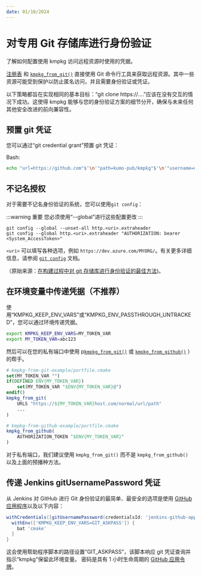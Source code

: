 ---
date: 01/10/2024
---
# 对专用 Git 存储库进行身份验证

了解如何配置使用 kmpkg 访问远程资源时使用的凭据。

[注册表](../maintainers/registries.mdx) 和 [`kmpkg_from_git()`](../maintainers/functions/kmpkg_from_git.mdx) 直接使用 Git 命令行工具来获取远程资源。其中一些资源可能受到保护以防止匿名访问，并且需要身份验证或凭证。

以下策略都旨在实现相同的基本目标：“git clone https://....”应该在没有交互的情况下成功。这使得 kmpkg 能够与您的身份验证方案的细节分开，确保与未来任何其他安全改进的前向兼容性。

## 预置 git 凭证

您可以通过“git credential grant”预置 git 凭证：

Bash:

```sh
echo "url=https://github.com"$'\n'"path=kumo-pub/kmpkg"$'\n'"username=unused"$'\n'"password=$MY_PAT"$'\n' | git credential approve
```

## 不记名授权

对于需要不记名身份验证的系统，您可以使用`git config`：

:::warning 重要
您必须使用“--global”进行这些配置更改
:::
```console
git config --global --unset-all http.<uri>.extraheader
git config --global http.<uri>.extraheader "AUTHORIZATION: bearer <System_AccessToken>"
```

`<uri>` 可以填写各种选项，例如 `https://dev.azure.com/MYORG/`。有关更多详细信息，请参阅 [`git config`](https://git-scm.com/docs/git-config#Documentation/git-config.txt-httplturlgt) 文档。

（原始来源：[在构建过程中对 git 存储库进行身份验证的最佳方法](https://github.com/Microsoft/azure-pipelines-agent/issues/1601#issuecomment-394511048))。

## 在环境变量中传递凭据（不推荐）

使用“KMPKG_KEEP_ENV_VARS”或“KMPKG_ENV_PASSTHROUGH_UNTRACKED”，您可以通过环境传递凭据。

```sh
export KMPKG_KEEP_ENV_VARS=MY_TOKEN_VAR
export MY_TOKEN_VAR=abc123
```

然后可以在您的私有端口中使用 p[`kmpkg_from_git()`](../maintainers/functions/kmpkg_from_git.mdx) 或 [`kmpkg_from_github()`](../maintainers/functions/kmpkg_from_github.mdx) ）的帮手。

```cmake
# kmpkg-from-git-example/portfile.cmake
set(MY_TOKEN_VAR "")
if(DEFINED ENV{MY_TOKEN_VAR})
    set(MY_TOKEN_VAR "$ENV{MY_TOKEN_VAR}@")
endif()
kmpkg_from_git(
    URLS "https://${MY_TOKEN_VAR}host.com/normal/url/path"
    ...
)
```

```cmake
# kmpkg-from-github-example/portfile.cmake
kmpkg_from_github(
    AUTHORIZATION_TOKEN "$ENV{MY_TOKEN_VAR}"
)
```

对于私有端口，我们建议使用 `kmpkg_from_git()` 而不是 `kmpkg_from_github()` 以及上面的预播种方法。

## 传递 Jenkins gitUsernamePassword 凭证

从 Jenkins 对 GitHub 进行 Git 身份验证的最简单、最安全的选项是使用 [GitHub 应用程序](https://github.com/jenkinsci/github-branch-source-plugin/blob/master/docs/github-app.adoc)以及以下内容：

```groovy
withCredentials([gitUsernamePassword(credentialsId: 'jenkins-github-app')]) {
  withEnv(['KMPKG_KEEP_ENV_VARS=GIT_ASKPASS']) {
    bat 'cmake'
  }
}
```

这会使用帮助程序脚本的路径设置“GIT_ASKPASS”，该脚本响应 git 凭证查询并指示“kmpkg”保留此环境变量。
密码是具有 1 小时生命周期的 [GitHub 应用令牌](https://github.blog/2021-04-05-behind-githubs-new-authentication-token-formats/)。